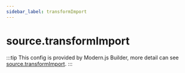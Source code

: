 ```yaml
---
sidebar_label: transformImport
---
```


# source.transformImport

:::tip
This config is provided by Modern.js Builder, more detail can see [source.transformImport](https://modernjs.dev/builder/en/api/config-source.html#sourcetransformimport).
:::


<Main />
